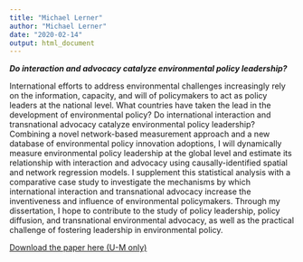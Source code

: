 ```yaml
---
title: "Michael Lerner"
author: "Michael Lerner"
date: "2020-02-14"
output: html_document
---
```


***Do interaction and advocacy catalyze environmental policy leadership?***

International efforts to address environmental challenges increasingly rely on the information, capacity, and will of policymakers to act as policy leaders at the national level. What countries have taken the lead in the development of environmental policy? Do international interaction and transnational advocacy catalyze environmental policy leadership? Combining a novel network-based measurement approach and a new database of environmental policy innovation adoptions, I will dynamically measure environmental policy leadership at the global level and estimate its relationship with interaction and advocacy using causally-identified spatial and network regression models. I supplement this statistical analysis with a comparative case study to investigate the mechanisms by which international interaction and transnational advocacy increase the inventiveness and influence of environmental policymakers. Through my dissertation, I hope to contribute to the study of policy leadership, policy diffusion, and transnational environmental advocacy, as well as the practical challenge of fostering leadership in environmental policy.

<a href="https://drive.google.com/open?id=11PL8fZXCfBe5kFrlG9qOlrL9omH11vGJ">Download the paper here (U-M only)</a>\